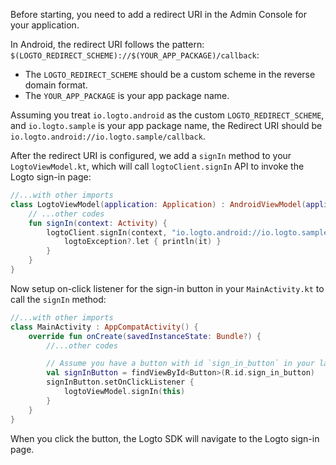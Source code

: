 
Before starting, you need to add a redirect URI in the Admin Console for your application.

In Android, the redirect URI follows the pattern: `$(LOGTO_REDIRECT_SCHEME)://$(YOUR_APP_PACKAGE)/callback`:

- The `LOGTO_REDIRECT_SCHEME` should be a custom scheme in the reverse domain format.
- The `YOUR_APP_PACKAGE` is your app package name.

Assuming you treat `io.logto.android` as the custom `LOGTO_REDIRECT_SCHEME`, and `io.logto.sample` is your app package name, the Redirect URI should be `io.logto.android://io.logto.sample/callback`.

<ConfigureRedirectUri
  figureSrc={redirectUriFigure}
  redirectUri="io.logto.android://io.logto.sample/callback"
/>

After the redirect URI is configured, we add a `signIn` method to your `LogtoViewModel.kt`, which will call `logtoClient.signIn` API to invoke the Logto sign-in page:

```kotlin
//...with other imports
class LogtoViewModel(application: Application) : AndroidViewModel(application) {
    // ...other codes
    fun signIn(context: Activity) {
        logtoClient.signIn(context, "io.logto.android://io.logto.sample/callback") { logtoException ->
            logtoException?.let { println(it) }
        }
    }
}
```

Now setup on-click listener for the sign-in button in your `MainActivity.kt` to call the `signIn` method:

```kotlin
//...with other imports
class MainActivity : AppCompatActivity() {
    override fun onCreate(savedInstanceState: Bundle?) {
        //...other codes

        // Assume you have a button with id `sign_in_button` in your layout
        val signInButton = findViewById<Button>(R.id.sign_in_button)
        signInButton.setOnClickListener {
            logtoViewModel.signIn(this)
        }
    }
}
```

When you click the button, the Logto SDK will navigate to the Logto sign-in page.
